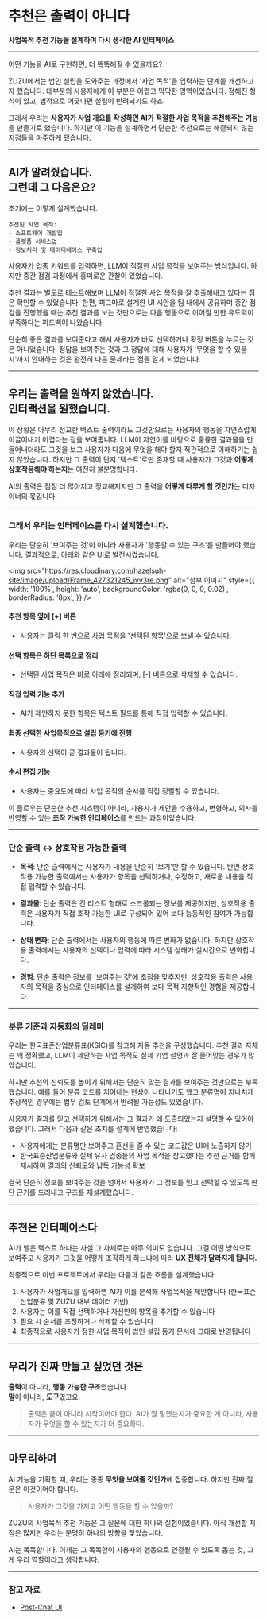 <Cover
  src="https://res.cloudinary.com/hazelsuh-site/image/upload/Frame_427321244_meyxqb.png"
  alt=""
  caption=""
/>

# 추천은 출력이 아니다

**사업목적 추천 기능을 설계하며 다시 생각한 AI 인터페이스**

---

어떤 기능을 AI로 구현하면, 더 똑똑해질 수 있을까요?

ZUZU에서는 법인 설립을 도와주는 과정에서 '사업 목적'을 입력하는 단계를 개선하고자 했습니다. 대부분의 사용자에게 이 부분은 어렵고 막막한 영역이었습니다. 정해진 형식이 있고, 법적으로 어긋나면 설립이 반려되기도 하죠.

그래서 우리는 **사용자가 사업 개요를 작성하면 AI가 적절한 사업 목적을 추천해주는 기능**을 만들기로 했습니다.
하지만 이 기능을 설계하면서 단순한 추천으로는 해결되지 않는 지점들을 마주하게 됐습니다.

---

## AI가 알려줬습니다. <br/>그런데 그 다음은요?

초기에는 이렇게 설계했습니다.

```plaintext
추천된 사업 목적:
- 소프트웨어 개발업
- 플랫폼 서비스업
- 정보처리 및 데이터베이스 구축업
```

사용자가 업종 키워드를 입력하면, LLM이 적절한 사업 목적을 보여주는 방식입니다.
하지만 중간 점검 과정에서 흥미로운 관찰이 있었습니다.

추천 결과는 별도로 테스트해보며 LLM이 적절한 사업 목적을 잘 추출해내고 있다는 점은 확인할 수 있었습니다. 한편, 피그마로 설계한 UI 시안을 팀 내에서 공유하며 중간 점검을 진행했을 때는 추천 결과를 보는 것만으로는 다음 행동으로 이어질 만한 유도력이 부족하다는 피드백이 나왔습니다.

단순히 좋은 결과를 보여준다고 해서 사용자가 바로 선택하거나 확정 버튼을 누르는 것은 아니었습니다. 정답을 보여주는 것과 그 정답에 대해 사용자가 '무엇을 할 수 있을지'까지 안내하는 것은 완전히 다른 문제라는 점을 알게 되었습니다.

---

## 우리는 출력을 원하지 않았습니다. <br/>인터랙션을 원했습니다.

이 상황은 아무리 정교한 텍스트 출력이라도 그것만으로는 사용자의 행동을 자연스럽게 이끌어내기 어렵다는 점을 보여줍니다. LLM이 자연어를 바탕으로 훌륭한 결과물을 만들어내더라도 그것을 보고 사용자가 다음에 무엇을 해야 할지 직관적으로 이해하기는 쉽지 않았습니다.
하지만 그 출력이 단지 '텍스트'로만 존재할 때 사용자가 그것과 **어떻게 상호작용해야 하는지**는 여전히 불분명합니다.

AI의 출력은 점점 더 많아지고 정교해지지만 그 출력을 **어떻게 다루게 할 것인가**는 디자이너의 몫입니다.

---

### 그래서 우리는 인터페이스를 다시 설계했습니다.

우리는 단순히 '보여주는 것'이 아니라 사용자가 '행동할 수 있는 구조'를 만들어야 했습니다.
결과적으로, 아래와 같은 UI로 발전시켰습니다.

<img
  src="https://res.cloudinary.com/hazelsuh-site/image/upload/Frame_427321245_ivv3re.png"
  alt="첨부 이미지"
  style={{
    width: '100%',
    height: 'auto',
    backgroundColor: 'rgba(0, 0, 0, 0.02)',
    borderRadius: '8px',
  }}
/>

#### 추천 항목 옆에 [+] 버튼

- 사용자는 클릭 한 번으로 사업 목적을 '선택된 항목'으로 보낼 수 있습니다.

#### 선택 항목은 하단 목록으로 정리

- 선택된 사업 목적은 바로 아래에 정리되며, [-] 버튼으로 삭제할 수 있습니다.

#### 직접 입력 기능 추가

- AI가 제안하지 못한 항목은 텍스트 필드를 통해 직접 입력할 수 있습니다.

#### 최종 선택한 사업목적으로 설립 등기에 진행

- 사용자의 선택이 곧 결과물이 됩니다.

#### 순서 편집 기능

- 사용자는 중요도에 따라 사업 목적의 순서를 직접 정렬할 수 있습니다.

이 플로우는 단순한 추천 시스템이 아니라, 사용자가 제안을 수용하고, 변형하고, 의사를 반영할 수 있는 **조작 가능한 인터페이스**를 만드는 과정이었습니다.

---

### 단순 출력 ↔ 상호작용 가능한 출력

- **목적**: 단순 출력에서는 사용자가 내용을 단순히 '보기'만 할 수 있습니다. 반면 상호작용 가능한 출력에서는 사용자가 항목을 선택하거나, 수정하고, 새로운 내용을 직접 입력할 수 있습니다.

- **결과물**: 단순 출력은 긴 리스트 형태로 스크롤되는 정보를 제공하지만, 상호작용 출력은 사용자가 직접 조작 가능한 UI로 구성되어 있어 보다 능동적인 참여가 가능합니다.

- **상태 변화**: 단순 출력에서는 사용자의 행동에 따른 변화가 없습니다. 하지만 상호작용 출력에서는 사용자의 선택이나 입력에 따라 시스템 상태가 실시간으로 변화합니다.

- **경험**: 단순 출력은 정보를 '보여주는 것'에 초점을 맞추지만, 상호작용 출력은 사용자의 목적을 중심으로 인터페이스를 설계하여 보다 목적 지향적인 경험을 제공합니다.

---

### 분류 기준과 자동화의 딜레마

우리는 한국표준산업분류표(KSIC)를 참고해 자동 추천을 구성했습니다. 추천 결과 자체는 꽤 정확했고, LLM이 제안하는 사업 목적도 실제 기업 설명과 잘 들어맞는 경우가 많았습니다.

하지만 추천의 신뢰도를 높이기 위해서는 단순히 맞는 결과를 보여주는 것만으로는 부족했습니다. 예를 들어 분류 코드를 지어내는 현상이 나타나기도 했고 분류명이 지나치게 추상적인 경우에는 법무 검토 단계에서 반려될 가능성도 있었습니다.

사용자가 결과를 믿고 선택하기 위해서는 그 결과가 왜 도출되었는지 설명할 수 있어야 했습니다. 그래서 다음과 같은 조치를 설계에 반영했습니다:

- 사용자에게는 분류명만 보여주고 혼선을 줄 수 있는 코드값은 UI에 노출하지 않기
- 한국표준산업분류와 실제 유사 업종들의 사업 목적을 참고했다는 추천 근거를 함께 제시하여 결과의 신뢰도와 납득 가능성 확보

결국 단순히 정보를 보여주는 것을 넘어서 사용자가 그 정보를 믿고 선택할 수 있도록 판단 근거를 드러내고 구조를 재설계했습니다.

---

## 추천은 인터페이스다

AI가 뱉은 텍스트 하나는 사실 그 자체로는 아무 의미도 없습니다.
그걸 어떤 방식으로 보여주고 사용자가 그것을 어떻게 조작하게 하느냐에 따라 **UX 전체가 달라지게 됩니다.**

최종적으로 이번 프로젝트에서 우리는 다음과 같은 흐름을 설계했습니다:

1. 사용자가 사업개요를 입력하면 AI가 이를 분석해 사업목적을 제안합니다 (한국표준산업분류 및 ZUZU 내부 데이터 기반)
2. 사용자는 이를 직접 선택하거나 자신만의 항목을 추가할 수 있습니다
3. 필요 시 순서를 조정하거나 삭제할 수 있습니다
4. 최종적으로 사용자가 정한 사업 목적이 법인 설립 등기 문서에 그대로 반영됩니다

---

## 우리가 진짜 만들고 싶었던 것은

**출력**이 아니라, **행동 가능한 구조**였습니다.<br/>
**말**이 아니라, **도구**였고요.

> 출력은 끝이 아니라 시작이어야 한다.
> AI가 뭘 말했는지가 중요한 게 아니라,
> 사용자가 무엇을 할 수 있는지가 더 중요하다.

---

## 마무리하며

AI 기능을 기획할 때, 우리는 종종 **무엇을 보여줄 것인가**에 집중합니다.
하지만 진짜 질문은 이것이어야 합니다.

> 사용자가 그것을 가지고 어떤 행동을 할 수 있을까?

ZUZU의 사업목적 추천 기능은 그 질문에 대한 하나의 실험이었습니다.
아직 개선할 지점은 많지만 우리는 분명히 하나의 방향을 찾았습니다.

AI는 똑똑합니다.
이제는 그 똑똑함이 사용자의 행동으로 연결될 수 있도록 돕는 것, 그게 우리 역할이라고 생각합니다.

---

### 참고 자료

- [Post-Chat UI](https://allenpike.com/2025/post-chat-llm-ui)
